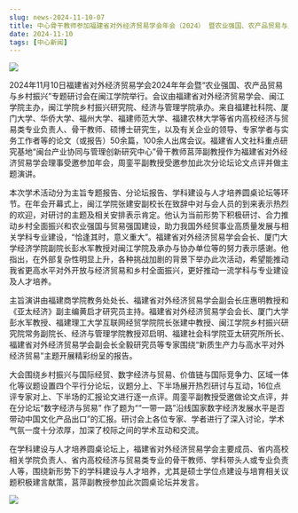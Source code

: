 ```yaml
---
slug: news-2024-11-10-07
title: 中心骨干教师参加福建省对外经济贸易学会年会（2024） 暨农业强国、农产品贸易与乡村振兴专题讨论会
date: 2024-11-10
tags: [中心新闻]
---
```


![](https://fjticmirc-news-img-1373554746.cos.ap-nanjing.myqcloud.com/news/2024-11-10-01.png)

<!-- 在此粘贴正文（可直接从 Word 粘贴，建议适当加小标题/加粗，并使用 /img/news/ 路径插图） -->

2024年11月10日福建省对外经济贸易学会2024年年会暨“农业强国、农产品贸易与乡村振兴”专题研讨会在闽江学院举行。会议由福建省对外经济贸易学会、闽江学院主办，闽江学院乡村振兴研究院、经济与管理学院承办。来自福建社科院、厦门大学、华侨大学、福州大学、福建师范大学、福建农林大学等省内高校经济与贸易类专业负责人、骨干教师、硕博士研究生，以及有关企业的领导、专家学者与实务工作者等的论文（或报告）50余篇，100余人出席会议。福建省人文社科重点研究基地“闽台产业协同与管理创新研究中心”骨干教师莒萍副教授作为福建省对外经济贸易学会理事受邀参加年会，周銮平副教授受邀参加此次分论坛论文点评并做主题演讲。

本次学术活动分为主旨专题报告、分论坛报告、学科建设与人才培养圆桌论坛等环节。在年会开幕式上，闽江学院张建安副校长在致辞中对与会人员的到来表示热烈的欢迎，对研讨的主题及相关安排表示肯定。他认为当前形势下积极研讨、合力推动乡村全面振兴和农业强国与贸易强国建设，助力我国外经贸事业高质量发展与相关学科专业建设，“恰逢其时，意义重大”。福建省对外经济贸易学会会长、厦门大学经济学院副院长彭水军教授对闽江学院及承办与协办单位等的努力表示感谢。他指出，在外部复杂性明显上升，各种挑战加剧的背景下举办此次活动，希望能推动我省更高水平对外开放与经济贸易和乡村全面振兴，更好推动一流学科与专业建设及人才培养。

主旨演讲由福建商学院教务处处长、福建省对外经济贸易学会副会长庄惠明教授和《亚太经济》副主编黄启才研究员主持。福建省对外经济贸易学会会长、厦门大学彭水军教授、福建理工大学互联网经贸学院院长张建中教授、闽江学院乡村振兴研究院常务副院长、经济与管理学院教授邓启明、福建社会科学院亚太研究所所长、福建省对外经济贸易学会副会长全毅研究员等专家围绕“新质生产力与高水平对外经济贸易”主题开展精彩纷呈的报告。

大会围绕乡村振兴与国际经贸、数字经济与贸易、价值链与国际竞争力、区域一体化等议题设置四个平行分论坛，议题分上、下半场展开热烈研讨与互动，16位点评专家对上、下半场的汇报论文进行逐一点评。周銮平副教授受邀做论文点评，并在分论坛“数字经济与贸易” 作了题为““一带一路”沿线国家数字经济发展水平是否带动中国文化产品出口”的汇报。研讨会上各位专家、学者进行了深入讨论，学术气氛一度十分浓厚，加深了校际之间的学术互动和交流。

在学科建设与人才培养圆桌论坛上，福建省对外经济贸易学会主要成员、省内高校相关学院负责人、省内高校经济与贸易类专业的骨干教师、学科带头人或专业负责人等，围绕新形势下的学科建设与人才培养，尤其是硕士学位点建设与培育相关议题积极建言献策，莒萍副教授参加此次圆桌论坛并发言。

![](https://fjticmirc-news-img-1373554746.cos.ap-nanjing.myqcloud.com/news/2024-11-10-02.jpg)
